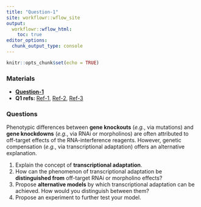```yaml
---
title: "Question-1"
site: workflowr::wflow_site
output:
  workflowr::wflow_html:
    toc: true
editor_options:
  chunk_output_type: console
---
```


```r
knitr::opts_chunk$set(echo = TRUE)
```

### Materials

- [**Question-1**](https://chenh19.github.io/prelim/GGSB_questions_2022/GGSB_Question_1/GGSB_Prelim_Question_1.pdf)
- **Q1 refs: ** [Ref-1](https://chenh19.github.io/prelim/GGSB_questions_2022/GGSB_Question_1/Question_1-Reference_1.pdf), 
                [Ref-2](https://chenh19.github.io/prelim/GGSB_questions_2022/GGSB_Question_1/Question_1-Reference_2.pdf), 
                [Ref-3](https://chenh19.github.io/prelim/GGSB_questions_2022/GGSB_Question_1/Question_1-Reference_3.pdf)  

### Questions

Phenotypic differences between **gene knockouts** (*e.g.*, via mutations) and **gene knockdowns** (*e.g.*, via RNAi or morpholinos) are often attributed to off-target effects of the RNA-interference reagents. However, genetic compensation (*e.g.*, via transcriptional adaptation) offers an alternative explanation.

1. Explain the concept of **transcriptional adaptation**.
2. How can the phenomenon of transcriptional adaptation be **distinguished from** off-target
RNAi or morpholino effects?
3. Propose **alternative models** by which transcriptional adaptation can be achieved. How
would you distinguish between them?
4. Propose an experiment to further test your model.